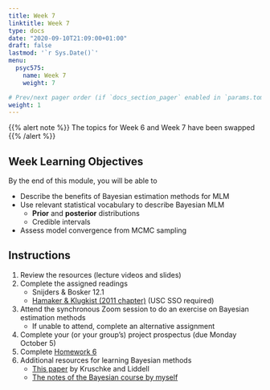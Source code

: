 ```yaml
---
title: Week 7
linktitle: Week 7
type: docs
date: "2020-09-10T21:09:00+01:00"
draft: false
lastmod: '`r Sys.Date()`'
menu:
  psyc575:
    name: Week 7
    weight: 7

# Prev/next pager order (if `docs_section_pager` enabled in `params.toml`)
weight: 1
---
```


{{% alert note %}}
The topics for Week 6 and Week 7 have been swapped
{{% /alert %}}

## Week Learning Objectives

By the end of this module, you will be able to 

- Describe the benefits of Bayesian estimation methods for MLM
- Use relevant statistical vocabulary to describe Bayesian MLM
    * **Prior** and **posterior** distributions
    * Credible intervals
- Assess model convergence from MCMC sampling

## Instructions

1. Review the resources (lecture videos and slides)
2. Complete the assigned readings
    * Snijders & Bosker 12.1
    * [Hamaker & Klugkist (2011 chapter)]() (USC SSO required)
3. Attend the synchronous Zoom session to do an exercise on Bayesian estimation methods 
    * If unable to attend, complete an alternative assignment
4. Complete your (or your group's) project prospectus (due Monday October 5)
5. Complete [Homework 6](../homework-6)
6. Additional resources for learning Bayesian methods
    * [This paper](https://link.springer.com/article/10.3758/s13423-016-1221-4) by Kruschke and Liddell
    * [The notes of the Bayesian course by myself](https://psyc-bayes-notes.netlify.com)
